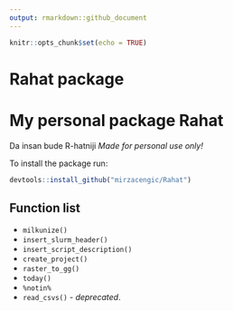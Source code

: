 ```yaml
---
output: rmarkdown::github_document
---
```


<!-- README.md is generated from README.Rmd. Please edit that file -->
<!-- output: rmarkdown::github_document -->
<!-- output: html_notebook -->



```r
knitr::opts_chunk$set(echo = TRUE)
```

# Rahat package

# My personal package Rahat

Da insan bude R-hatniji
*Made for personal use only!*

To install the package run:
```r
devtools::install_github("mirzacengic/Rahat")
```

## Function list
- `milkunize()`  
- `insert_slurm_header()` 
- `insert_script_description()`  
- `create_project()`  
- `raster_to_gg()`  
- `today()`  
- `%notin%`  
- `read_csvs()` - *deprecated*.


